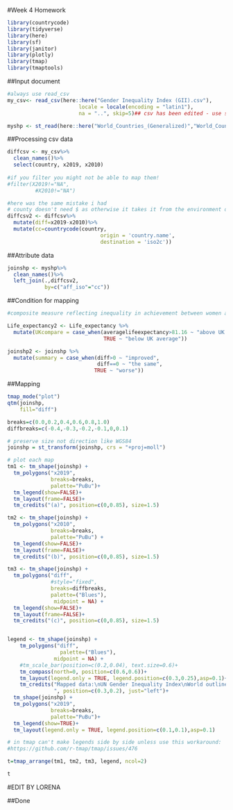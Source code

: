#Week 4 Homework

```r
library(countrycode)
library(tidyverse)
library(here)
library(sf)
library(janitor)
library(plotly)
library(tmap)
library(tmaptools)
```

##Input document

```r
#always use read_csv
my_csv<- read_csv(here::here("Gender Inequality Index (GII).csv"),
                       locale = locale(encoding = "latin1"),
                       na = "..", skip=5)## csv has been edited - use select

myshp <- st_read(here::here("World_Countries_(Generalized)","World_Countries__Generalized_.shp"))
```

##Processing csv data

```r
diffcsv <- my_csv%>%
  clean_names()%>%
  select(country, x2019, x2010)
  
#if you filter you might not be able to map them!
#filter(X2019!="NA",
         #X2010!="NA")

#here was the same mistake i had
# county doesn't need $ as otherwise it takes it from the environment data
diffcsv2 <- diffcsv%>%
  mutate(diff=x2019-x2010)%>%
  mutate(cc=countrycode(country, 
                              origin = 'country.name', 
                              destination = 'iso2c'))
```

##Attribute data

```r
joinshp <- myshp%>%
  clean_names()%>%
  left_join(.,diffcsv2,
            by=c("aff_iso"="cc"))
```

##Condition for mapping

```r
#composite measure reflecting inequality in achievement between women and men in three dimensions: reproductive health, empowerment and the labour market. 

Life_expectancy2 <- Life_expectancy %>%
  mutate(UKcompare = case_when(averagelifeexpectancy>81.16 ~ "above UK average",
                               TRUE ~ "below UK average"))

joinshp2 <- joinshp %>%
  mutate(summary = case_when(diff>0 ~ "improved",
                             diff==0 ~ "the same",
                            TRUE ~ "worse"))
```


##Mapping

```r
tmap_mode("plot")
qtm(joinshp,
    fill="diff")
```

```r


breaks=c(0.0,0.2,0.4,0.6,0.8,1.0)
diffbreaks=c(-0.4,-0.3,-0.2,-0.1,0,0.1)

# preserve size not direction like WGS84
joinshp = st_transform(joinshp, crs = "+proj=moll")

# plot each map
tm1 <- tm_shape(joinshp) + 
  tm_polygons("x2019", 
              breaks=breaks,
              palette="PuBu")+
  tm_legend(show=FALSE)+
  tm_layout(frame=FALSE)+
  tm_credits("(a)", position=c(0,0.85), size=1.5)

tm2 <- tm_shape(joinshp) + 
  tm_polygons("x2010",
              breaks=breaks,
              palette="PuBu") + 
  tm_legend(show=FALSE)+
  tm_layout(frame=FALSE)+
  tm_credits("(b)", position=c(0,0.85), size=1.5)

tm3 <- tm_shape(joinshp) + 
  tm_polygons("diff",
              #style="fixed",
              breaks=diffbreaks,
              palette=("Blues"),
               midpoint = NA) + 
  tm_legend(show=FALSE)+
  tm_layout(frame=FALSE)+
  tm_credits("(c)", position=c(0,0.85), size=1.5)


legend <- tm_shape(joinshp) +
    tm_polygons("diff",
                 palette=("Blues"),
               midpoint = NA) +
    #tm_scale_bar(position=c(0.2,0.04), text.size=0.6)+
    tm_compass(north=0, position=c(0.6,0.6))+
    tm_layout(legend.only = TRUE, legend.position=c(0.3,0.25),asp=0.1)+
    tm_credits("Mapped data:\nUN Gender Inequality Index\nWorld outline:\nArcGIS Hub 
               ", position=c(0.3,0.2), just="left")+
  tm_shape(joinshp) + 
  tm_polygons("x2019", 
              breaks=breaks,
              palette="PuBu")+
  tm_legend(show=TRUE)+
  tm_layout(legend.only = TRUE, legend.position=c(0.1,0.1),asp=0.1)

# in tmap can't make legends side by side unless use this workaround: 
#https://github.com/r-tmap/tmap/issues/476 

t=tmap_arrange(tm1, tm2, tm3, legend, ncol=2)

t
```
#EDIT BY LORENA



##Done
